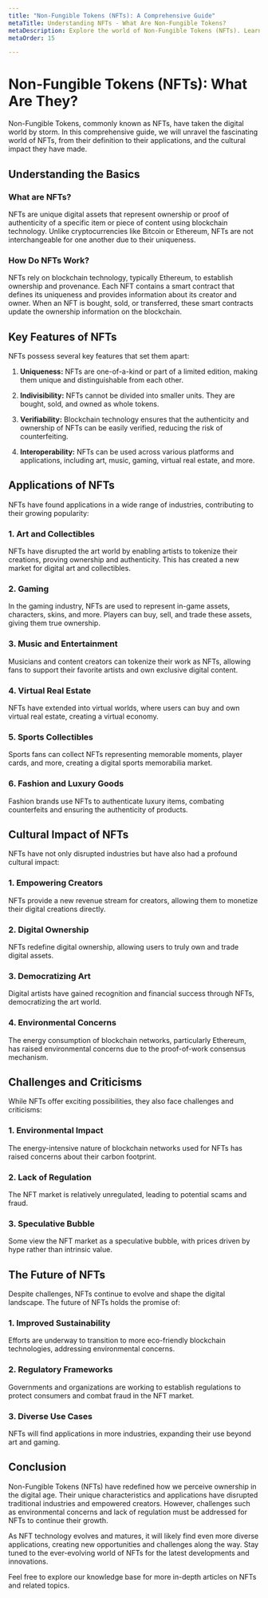 ```yaml
---
title: "Non-Fungible Tokens (NFTs): A Comprehensive Guide"
metaTitle: Understanding NFTs - What Are Non-Fungible Tokens?
metaDescription: Explore the world of Non-Fungible Tokens (NFTs). Learn what NFTs are, how they work, their applications in art, gaming, and more, and their impact on the digital landscape.
metaOrder: 15

---
```


# Non-Fungible Tokens (NFTs): What Are They?

Non-Fungible Tokens, commonly known as NFTs, have taken the digital world by storm. In this comprehensive guide, we will unravel the fascinating world of NFTs, from their definition to their applications, and the cultural impact they have made.

## Understanding the Basics

### What are NFTs?

NFTs are unique digital assets that represent ownership or proof of authenticity of a specific item or piece of content using blockchain technology. Unlike cryptocurrencies like Bitcoin or Ethereum, NFTs are not interchangeable for one another due to their uniqueness.

### How Do NFTs Work?

NFTs rely on blockchain technology, typically Ethereum, to establish ownership and provenance. Each NFT contains a smart contract that defines its uniqueness and provides information about its creator and owner. When an NFT is bought, sold, or transferred, these smart contracts update the ownership information on the blockchain.

## Key Features of NFTs

NFTs possess several key features that set them apart:

1. **Uniqueness:** NFTs are one-of-a-kind or part of a limited edition, making them unique and distinguishable from each other.

2. **Indivisibility:** NFTs cannot be divided into smaller units. They are bought, sold, and owned as whole tokens.

3. **Verifiability:** Blockchain technology ensures that the authenticity and ownership of NFTs can be easily verified, reducing the risk of counterfeiting.

4. **Interoperability:** NFTs can be used across various platforms and applications, including art, music, gaming, virtual real estate, and more.

## Applications of NFTs

NFTs have found applications in a wide range of industries, contributing to their growing popularity:

### 1. Art and Collectibles

NFTs have disrupted the art world by enabling artists to tokenize their creations, proving ownership and authenticity. This has created a new market for digital art and collectibles.

### 2. Gaming

In the gaming industry, NFTs are used to represent in-game assets, characters, skins, and more. Players can buy, sell, and trade these assets, giving them true ownership.

### 3. Music and Entertainment

Musicians and content creators can tokenize their work as NFTs, allowing fans to support their favorite artists and own exclusive digital content.

### 4. Virtual Real Estate

NFTs have extended into virtual worlds, where users can buy and own virtual real estate, creating a virtual economy.

### 5. Sports Collectibles

Sports fans can collect NFTs representing memorable moments, player cards, and more, creating a digital sports memorabilia market.

### 6. Fashion and Luxury Goods

Fashion brands use NFTs to authenticate luxury items, combating counterfeits and ensuring the authenticity of products.

## Cultural Impact of NFTs

NFTs have not only disrupted industries but have also had a profound cultural impact:

### 1. Empowering Creators

NFTs provide a new revenue stream for creators, allowing them to monetize their digital creations directly.

### 2. Digital Ownership

NFTs redefine digital ownership, allowing users to truly own and trade digital assets.

### 3. Democratizing Art

Digital artists have gained recognition and financial success through NFTs, democratizing the art world.

### 4. Environmental Concerns

The energy consumption of blockchain networks, particularly Ethereum, has raised environmental concerns due to the proof-of-work consensus mechanism.

## Challenges and Criticisms

While NFTs offer exciting possibilities, they also face challenges and criticisms:

### 1. Environmental Impact

The energy-intensive nature of blockchain networks used for NFTs has raised concerns about their carbon footprint.

### 2. Lack of Regulation

The NFT market is relatively unregulated, leading to potential scams and fraud.

### 3. Speculative Bubble

Some view the NFT market as a speculative bubble, with prices driven by hype rather than intrinsic value.

## The Future of NFTs

Despite challenges, NFTs continue to evolve and shape the digital landscape. The future of NFTs holds the promise of:

### 1. Improved Sustainability

Efforts are underway to transition to more eco-friendly blockchain technologies, addressing environmental concerns.

### 2. Regulatory Frameworks

Governments and organizations are working to establish regulations to protect consumers and combat fraud in the NFT market.

### 3. Diverse Use Cases

NFTs will find applications in more industries, expanding their use beyond art and gaming.

## Conclusion

Non-Fungible Tokens (NFTs) have redefined how we perceive ownership in the digital age. Their unique characteristics and applications have disrupted traditional industries and empowered creators. However, challenges such as environmental concerns and lack of regulation must be addressed for NFTs to continue their growth.

As NFT technology evolves and matures, it will likely find even more diverse applications, creating new opportunities and challenges along the way. Stay tuned to the ever-evolving world of NFTs for the latest developments and innovations.

Feel free to explore our knowledge base for more in-depth articles on NFTs and related topics.
